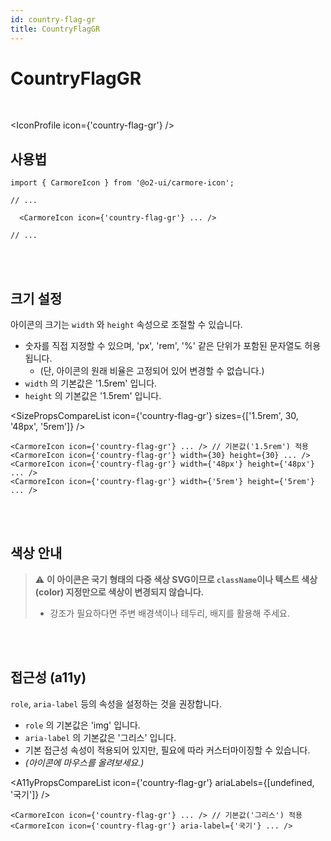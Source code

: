 ```yaml
---
id: country-flag-gr
title: CountryFlagGR
---
```




# CountryFlagGR

<br />

<IconProfile icon={'country-flag-gr'} />

## 사용법

```tsx
import { CarmoreIcon } from '@o2-ui/carmore-icon';

// ...

  <CarmoreIcon icon={'country-flag-gr'} ... />

// ...
```

<br />
<br />

## 크기 설정

아이콘의 크기는 `width` 와 `height` 속성으로 조절할 수 있습니다.

- 숫자를 직접 지정할 수 있으며, 'px', 'rem', '%' 같은 단위가 포함된 문자열도 허용됩니다.
  - (단, 아이콘의 원래 비율은 고정되어 있어 변경할 수 없습니다.)
- `width` 의 기본값은 '1.5rem' 입니다.
- `height` 의 기본값은 '1.5rem' 입니다.

<SizePropsCompareList icon={'country-flag-gr'} sizes={['1.5rem', 30, '48px', '5rem']} />

```tsx
<CarmoreIcon icon={'country-flag-gr'} ... /> // 기본값('1.5rem') 적용
<CarmoreIcon icon={'country-flag-gr'} width={30} height={30} ... />
<CarmoreIcon icon={'country-flag-gr'} width={'48px'} height={'48px'} ... />
<CarmoreIcon icon={'country-flag-gr'} width={'5rem'} height={'5rem'} ... />
```

<br />
<br />

## 색상 안내

> ⚠️ <b>이 아이콘은 국기 형태의 다중 색상 SVG이므로 `className`이나 텍스트 색상(color) 지정만으로 색상이 변경되지 않습니다. </b>
>
> - 강조가 필요하다면 주변 배경색이나 테두리, 배지를 활용해 주세요.

<br />
<br />

## 접근성 (a11y)

`role`, `aria-label` 등의 속성을 설정하는 것을 권장합니다.

- `role` 의 기본값은 'img' 입니다.
- `aria-label` 의 기본값은 '그리스' 입니다.
- 기본 접근성 속성이 적용되어 있지만, 필요에 따라 커스터마이징할 수 있습니다.
- _(아이콘에 마우스를 올려보세요.)_

<A11yPropsCompareList icon={'country-flag-gr'} ariaLabels={[undefined, '국기']} />

```tsx
<CarmoreIcon icon={'country-flag-gr'} ... /> // 기본값('그리스') 적용
<CarmoreIcon icon={'country-flag-gr'} aria-label={'국기'} ... />
```
